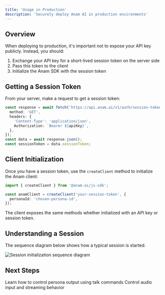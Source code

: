 ```yaml
---
title: 'Usage in Production'
description: 'Securely deploy Anam AI in production environments'
---
```


## Overview

When deploying to production, it's important not to expose your API key publicly. Instead, you should:

1. Exchange your API key for a short-lived session token on the server side
2. Pass this token to the client
3. Initialize the Anam SDK with the session token

## Getting a Session Token

From your server, make a request to get a session token:
```typescript
const response = await fetch('https://api.anam.ai/v1/auth/session-token', {
  method: 'GET',
  headers: {
    'Content-Type': 'application/json',
    Authorization: `Bearer ${apiKey}`,
  },
});
const data = await response.json();
const sessionToken = data.sessionToken;
```


## Client Initialization

Once you have a session token, use the `createClient` method to initialize the Anam client:
```typescript
import { createClient } from '@anam-ai/js-sdk';

const anamClient = createClient('your-session-token', {
  personaId: 'chosen-persona-id',
});
```
<Note>
  The client exposes the same methods whether initialized with an API key or session token.
</Note>

## Understanding a Session

The sequence diagram below shows how a typical session is started.

<Frame>
  <img src="/images/start-session.png" alt="Session initialization sequence diagram" />
</Frame>

## Next Steps

<CardGroup cols={2}>
  <Card
    title="Talk Commands"
    icon="message"
    href="/sdk-reference/talk-commands"
  >
    Learn how to control persona output using talk commands
  </Card>
  <Card
    title="Audio Control"
    icon="microphone"
    href="/sdk-reference/audio-control"
  >
    Control audio input and streaming behavior
  </Card>
</CardGroup>